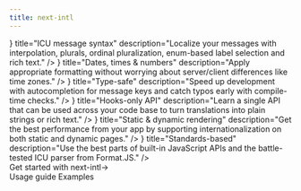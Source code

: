 ```yaml
---
title: next-intl
---
```



<div className="bg-slate-50 dark:bg-gray-900">

<Hero
  titleStrong="Internationalization for Next.js"
  titleRegular="that gets out of your way."
  description="Support multiple languages, with your app code becoming simpler instead of more complex."
  getStarted="Get started"
  viewExample="View an example"
  rscAnnouncement="Support for Next.js 13 and the App Router has arrived →"
/>
<PartnerBanner intro="Presented by" />

<Section
  title="Batteries included, minimalistic API"
  description="Internationalization (i18n) is an essential part of the user experience, therefore next‑intl gives you everything you need to get language nuances right in your Next.js apps."
>
  <div className="grid grid-cols-1 lg:grid-cols-2 gap-6 xl:gap-20">
    <FeaturePanel
      code={<CodeSnippets.icu />}
      title="ICU message syntax"
      description="Localize your messages with interpolation, plurals, ordinal pluralization, enum-based label selection and rich text."
    />
    <FeaturePanel
      code={<CodeSnippets.datesTimesNumbers />}
      title="Dates, times & numbers"
      description="Apply appropriate formatting without worrying about server/client differences like time zones."
    />
    <FeaturePanel
      code={<CodeSnippets.typeSafe />}
      title="Type-safe"
      description="Speed up development with autocompletion for message keys and catch typos early with compile-time checks."
    />
    <FeaturePanel
      code={<CodeSnippets.hooks />}
      title="Hooks-only API"
      description="Learn a single API that can be used across your code base to turn translations into plain strings or rich text."
    />
    <FeaturePanel
      code={<CodeSnippets.buildOutput />}
      title="Static & dynamic rendering"
      description="Get the best performance from your app by supporting internationalization on both static and dynamic pages."
    />
    <FeaturePanel
      code={<CodeSnippets.standards />}
      title="Standards-based"
      description="Use the best parts of built-in JavaScript APIs and the battle-tested ICU parser from Format.JS."
    />
  </div>
</Section>
  <div className="pb-40 text-center">
    <LinkButton href="/docs/getting-started">Get started with next-intl<span className="inline-block ml-2">→</span></LinkButton>
    <div className="flex gap-6 mt-8 justify-center">
      <Link href="/docs/usage">Usage guide</Link>
      <Link href="/examples">Examples</Link>
    </div>
  </div>
</div>

